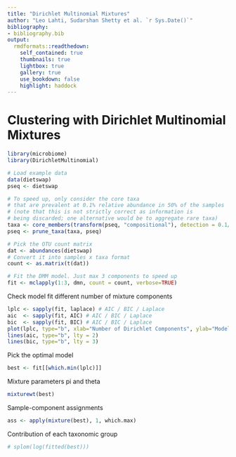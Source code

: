---
title: "Dirichlet Multinomial Mixtures"
author: "Leo Lahti, Sudarshan Shetty et al. `r Sys.Date()`"
bibliography: 
- bibliography.bib
output:
  rmdformats::readthedown:
    self_contained: true
    thumbnails: true
    lightbox: true
    gallery: true
    use_bookdown: false
    highlight: haddock
---
<!--
  %\VignetteEngine{knitr::rmarkdown}
  %\VignetteIndexEntry{microbiome tutorial - Experimental}
  %\usepackage[utf8]{inputenc}
  %\VignetteEncoding{UTF-8}  
-->


# Clustering with Dirichlet Multinomial Mixtures


```{r DMM, fig.width=6, fig.height=5, warning=FALSE, message=FALSE}
library(microbiome)
library(DirichletMultinomial)

# Load example data
data(dietswap)
pseq <- dietswap

# To speed up, only consider the core taxa
# that are prevalent at 0.1% relative abundance in 50% of the samples
# (note that this is not strictly correct as information is
# being discarded; one alternative would be to aggregate rare taxa)
taxa <- core_members(transform(pseq, "compositional"), detection = 0.1/100, prevalence = 50/100)
pseq <- prune_taxa(taxa, pseq)

# Pick the OTU count matrix
dat <- abundances(dietswap)
# Convert it into samples x taxa format
count <- as.matrix(t(dat))

# Fit the DMM model. Just max 3 components to speed up
fit <- mclapply(1:3, dmn, count = count, verbose=TRUE)
```


Check model fit different number of mixture components

```{r DMMplot, fig.width=6, fig.height=5, warning=FALSE, message=FALSE}
lplc <- sapply(fit, laplace) # AIC / BIC / Laplace
aic  <- sapply(fit, AIC) # AIC / BIC / Laplace
bic  <- sapply(fit, BIC) # AIC / BIC / Laplace
plot(lplc, type="b", xlab="Number of Dirichlet Components", ylab="Model Fit")
lines(aic, type="b", lty = 2)
lines(bic, type="b", lty = 3)
```

Pick the optimal model

```{r DMM3, fig.width=6, fig.height=5, warning=FALSE, message=FALSE}
best <- fit[[which.min(lplc)]]
```

Mixture parameters pi and theta

```{r DMM4, fig.width=6, fig.height=5, warning=FALSE, message=FALSE}
mixturewt(best)
```

Sample-component assignments

```{r DMM5, fig.width=6, fig.height=5, warning=FALSE, message=FALSE} 
ass <- apply(mixture(best), 1, which.max)
```

Contribution of each taxonomic group

```{r DMM6, fig.width=6, fig.height=5, warning=FALSE, message=FALSE}
# splom(log(fitted(best)))
```

